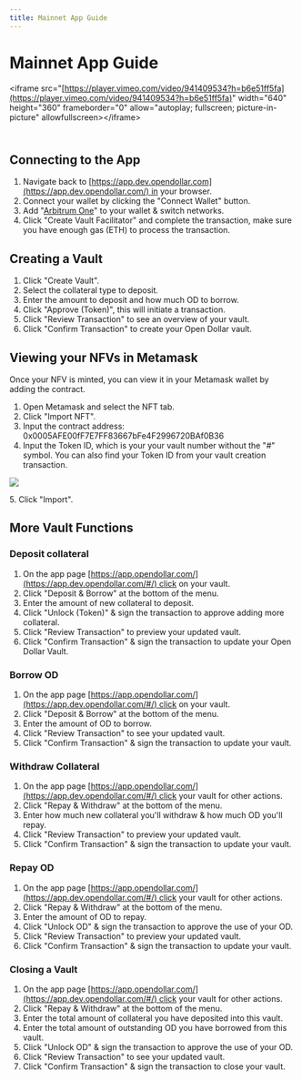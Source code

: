 ```yaml
---
title: Mainnet App Guide
---
```


# Mainnet App Guide

\<iframe src="[https://player.vimeo.com/video/941409534?h=b6e51ff5fa](https://player.vimeo.com/video/941409534?h=b6e51ff5fa)" width="640" height="360" frameborder="0" allow="autoplay; fullscreen; picture-in-picture" allowfullscreen>\</iframe>

\
Connecting to the App
---------------------

1. Navigate back to [https://app.dev.opendollar.com](https://app.dev.opendollar.com/) in your browser.
2. Connect your wallet by clicking the "Connect Wallet" button.
3. Add "[Arbitrum One](https://chainlist.org/chain/42161)"  to your wallet & switch networks.
4. Click "Create Vault Facilitator" and complete the transaction, make sure you have enough gas (ETH) to process the transaction.

## Creating a Vault

1. Click "Create Vault".
2. Select the collateral type to deposit.
3. Enter the amount to deposit and how much OD to borrow.
4. Click "Approve (Token)", this will initiate a transaction.
5. Click "Review Transaction" to see an overview of your vault.
6. Click "Confirm Transaction" to create your Open Dollar vault.

## Viewing your NFVs in Metamask

Once your NFV is minted, you can view it in your Metamask wallet by adding the contract.

1. Open Metamask and select the NFT tab.
2. Click "Import NFT".
3. Input the contract address: 0x0005AFE00fF7E7FF83667bFe4F2996720BAf0B36
4. Input the Token ID, which is your your vault number without the "#" symbol. You can also find your Token ID from your vault creation transaction.

![](</img/Open Dollar Vault Token ID.png>)

5\. Click "Import".

## More Vault Functions

### Deposit collateral

1. On the app page [https://app.opendollar.com/](https://app.dev.opendollar.com/#/) click on your vault.
2. Click "Deposit & Borrow" at the bottom of the menu.
3. Enter the amount of new collateral to deposit.
4. Click "Unlock (Token)" & sign the transaction to approve adding more collateral.
5. Click "Review Transaction" to preview your updated vault.
6. Click "Confirm Transaction" & sign the transaction to update your Open Dollar Vault.

### Borrow OD

1. On the app page [https://app.opendollar.com/](https://app.dev.opendollar.com/#/) click on your vault.
2. Click "Deposit & Borrow" at the bottom of the menu.
3. Enter the amount of OD to borrow.
4. Click "Review Transaction" to see your updated vault.
5. Click "Confirm Transaction" & sign the transaction to update your vault.

### Withdraw Collateral

1. On the app page [https://app.opendollar.com/](https://app.dev.opendollar.com/#/) click your vault for other actions.
2. Click "Repay & Withdraw" at the bottom of the menu.
3. Enter how much new collateral you'll withdraw & how much OD you'll repay.
4. Click "Review Transaction" to preview your updated vault.
5. Click "Confirm Transaction" & sign the transaction to update your vault.

### Repay OD

1. On the app page [https://app.opendollar.com/](https://app.dev.opendollar.com/#/) click your vault for other actions.
2. Click "Repay & Withdraw" at the bottom of the menu.
3. Enter the amount of OD to repay.
4. Click "Unlock OD" & sign the transaction to approve the use of your OD.
5. Click "Review Transaction" to preview your updated vault.
6. Click "Confirm Transaction" & sign the transaction to update your vault.

### Closing a Vault

1. On the app page [https://app.opendollar.com/](https://app.dev.opendollar.com/#/) click your vault for other actions.
2. Click "Repay & Withdraw" at the bottom of the menu.
3. Enter the total amount of collateral you have deposited into this vault.
4. Enter the total amount of outstanding OD you have borrowed from this vault.
5. Click "Unlock OD" & sign the transaction to approve the use of your OD.
6. Click "Review Transaction" to see your updated vault.
7. Click "Confirm Transaction" & sign the transaction to close your vault.
